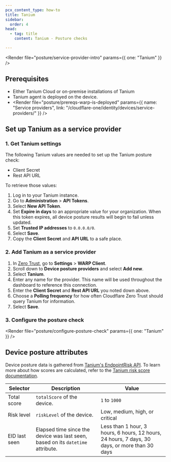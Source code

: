 ```yaml
---
pcx_content_type: how-to
title: Tanium
sidebar:
  order: 4
head:
  - tag: title
    content: Tanium - Posture checks

---
```



<Render file="posture/service-provider-intro" params={{ one: "Tanium" }} />

## Prerequisites

* Either Tanium Cloud or on-premise installations of Tanium
* Tanium agent is deployed on the device.
* <Render file="posture/prereqs-warp-is-deployed" params={{ name: "Service providers", link: "/cloudflare-one/identity/devices/service-providers/" }} />

## Set up Tanium as a service provider

### 1. Get Tanium settings

The following Tanium values are needed to set up the Tanium posture check:

* Client Secret
* Rest API URL

To retrieve those values:

1. Log in to your Tanium instance.
2. Go to **Administration** > **API Tokens**.
3. Select **New API Token**.
4. Set **Expire in days** to an appropriate value for your organization. When this token expires, all device posture results will begin to fail unless updated.
5. Set **Trusted IP addresses** to `0.0.0.0/0`.
6. Select **Save**.
7. Copy the **Client Secret** and **API URL** to a safe place.

### 2. Add Tanium as a service provider

1. In [Zero Trust](https://one.dash.cloudflare.com), go to **Settings** > **WARP Client**.
2. Scroll down to **Device posture providers** and select **Add new**.
3. Select **Tanium**.
4. Enter any name for the provider. This name will be used throughout the dashboard to reference this connection.
5. Enter the **Client Secret** and **Rest API URL** you noted down above.
6. Choose a **Polling frequency** for how often Cloudflare Zero Trust should query Tanium for information.
7. Select **Save**.

<Render file="posture/test-posture-provider" />

### 3. Configure the posture check

<Render file="posture/configure-posture-check" params={{ one: "Tanium" }} />

## Device posture attributes

Device posture data is gathered from [Tanium's EndpointRisk API](https://developer.tanium.com/site/global/apis/graphql/spectaql/index.gsp#definition-EndpointRisk). To learn more about how scores are calculated, refer to the [Tanium risk score documentation](https://help.tanium.com/bundle/ug_benchmark_cloud/page/benchmark/risk_score.html).

| Selector    | Description   | Value |
| ----------- | ------ | --- |
| Total score | `totalScore` of the device. |  `1` to `1000` |
| Risk level | `riskLevel` of the device. | Low, medium, high, or critical |
| EID last seen | Elapsed time since the device was last seen, based on its `datetime` attribute. | Less than 1 hour, 3 hours, 6 hours, 12 hours, 24 hours, 7 days, 30 days, or more than 30 days |
